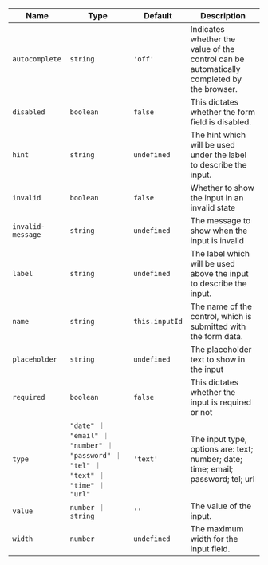 
  | Name | Type | Default | Description |
| --- | --- | --- | --- |
| `autocomplete` | `string` | `'off'` | Indicates whether the value of the control can be automatically completed by the browser. |
| `disabled` | `boolean` | `false` | This dictates whether the form field is disabled. |
| `hint` | `string` | `undefined` | The hint which will be used under the label to describe the input. |
| `invalid` | `boolean` | `false` | Whether to show the input in an invalid state |
| `invalid-message` | `string` | `undefined` | The message to show when the input is invalid |
| `label` | `string` | `undefined` | The label which will be used above the input to describe the input. |
| `name` | `string` | `this.inputId` | The name of the control, which is submitted with the form data. |
| `placeholder` | `string` | `undefined` | The placeholder text to show in the input |
| `required` | `boolean` | `false` | This dictates whether the input is required or not |
| `type` | `"date" ｜ "email" ｜ "number" ｜ "password" ｜ "tel" ｜ "text" ｜ "time" ｜ "url"` | `'text'` | The input type, options are: text; number; date; time; email; password; tel; url |
| `value` | `number ｜ string` | `''` | The value of the input. |
| `width` | `number` | `undefined` | The maximum width for the input field. |

